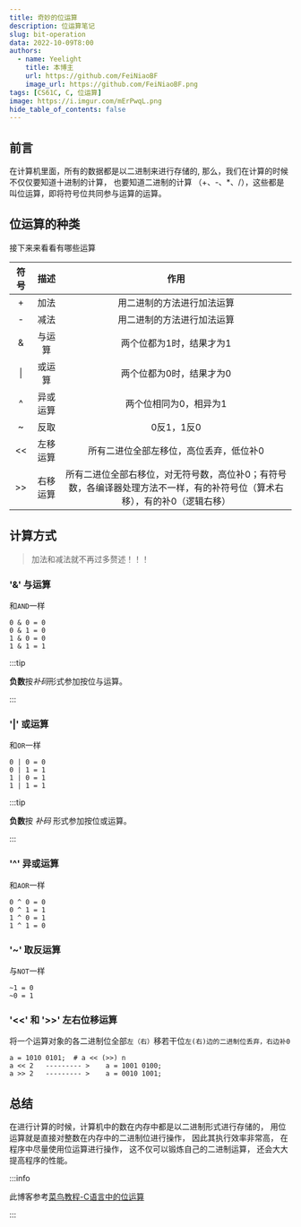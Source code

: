 ```yaml
---
title: 奇妙的位运算
description: 位运算笔记
slug: bit-operation
data: 2022-10-09T8:00
authors:
  - name: Yeelight
    title: 本博主
    url: https://github.com/FeiNiaoBF
    image_url: https://github.com/FeiNiaoBF.png
tags: [CS61C, C, 位运算]
image: https://i.imgur.com/mErPwqL.png
hide_table_of_contents: false
---
```



## 前言

在计算机里面，所有的数据都是以二进制来进行存储的,
那么，我们在计算的时候不仅仅要知道十进制的计算，
也要知道二进制的计算 （+、-、*、/），这些都是叫位运算，即将符号位共同参与运算的运算。

<!--truncate-->

## 位运算的种类

接下来来看看有哪些运算

|符号|描述|作用|
|:----:|:----:|:----:|
| + | 加法 | 用二进制的方法进行加法运算 |
| - | 减法 | 用二进制的方法进行加法运算 |
| & | 与运算 | 两个位都为1时，结果才为1 |
| \| | 或运算 | 两个位都为0时，结果才为0 |
| ^ | 异或运算 | 两个位相同为0，相异为1 |
| ~ |反取 | 0反1，1反0 |
| << | 左移运算 | 所有二进位全部左移位，高位丢弃，低位补0 |
| >> | 右移运算 | 所有二进位全部右移位，对无符号数，高位补0；有符号数，各编译器处理方法不一样，有的补符号位（算术右移），有的补0（逻辑右移） |

## 计算方式
> 加法和减法就不再过多赘述！！！

### '&' 与运算

和`AND`一样

```
0 & 0 = 0
0 & 1 = 0
1 & 0 = 0
1 & 1 = 1
```

:::tip

**负数**按*补码*形式参加按位与运算。

:::

### '|' 或运算

和`OR`一样

```
0 | 0 = 0
0 | 1 = 1
1 | 0 = 1
1 | 1 = 1
```

:::tip

**负数**按 _补码_ 形式参加按位或运算。

:::

### '^' 异或运算

和`AOR`一样

```
0 ^ 0 = 0
0 ^ 1 = 1
1 ^ 0 = 1
1 ^ 1 = 0
```

### '~' 取反运算

与`NOT`一样
```
~1 = 0
~0 = 1
```

### '<<' 和 '>>' 左右位移运算

将一个运算对象的各二进制位全部`左（右）`移若干位`左(右)边的二进制位丢弃，右边补0`

```
a = 1010 0101;  # a << (>>) n
a << 2   --------- >    a = 1001 0100;
a >> 2   --------- >    a = 0010 1001;
```

## 总结

在进行计算的时候，计算机中的数在内存中都是以二进制形式进行存储的，
用位运算就是直接对整数在内存中的二进制位进行操作，
因此其执行效率非常高，
在程序中尽量使用位运算进行操作，
这不仅可以锻炼自己的二进制运算，
还会大大提高程序的性能。

:::info

此博客参考[菜鸟教程-C语言中的位运算](https://www.runoob.com/w3cnote/bit-operation.html)

:::
